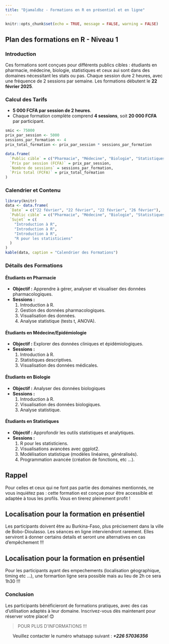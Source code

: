 ```yaml
---
title: "Djamaldbz - Formations en R en présentiel et en ligne"
---
```



```r
knitr::opts_chunk$set(echo = TRUE, message = FALSE, warning = FALSE)
```

## Plan des formations en R - Niveau 1

### Introduction

Ces formations sont conçues pour différents publics cibles : étudiants en pharmacie, médecine, biologie, statistiques et ceux aui sont dans des domaines nécessitant les stats ou pas. Chaque session dure 2 heures, avec une fréquence de 2 sessions par semaine. Les formations débutent le **22 février 2025**.

### Calcul des Tarifs

- **5 000 FCFA par session de 2 heures**.
- Chaque formation complète comprend **4 sessions**, soit **20 000 FCFA** par participant.

```r
smic <- 75000
prix_par_session <- 5000
sessions_par_formation <- 4
prix_total_formation <- prix_par_session * sessions_par_formation

data.frame(
  `Public cible` = c("Pharmacie", "Médecine", "Biologie", "Statistiques"),
  `Prix par session (FCFA)` = prix_par_session,
  `Nombre de sessions` = sessions_par_formation,
  `Prix total (FCFA)` = prix_total_formation
)
```

### Calendrier et Contenu

```r
library(knitr)
data <- data.frame(
  `Date` = c("22 février", "22 février", "22 février", "26 février"),
  `Public cible` = c("Pharmacie", "Médecine", "Biologie", "Statistiques"),
  `Sujet` = c(
    "Introduction à R",
    "Introduction à R",
    "Introduction à R",
    "R pour les statisticiens"
  )
)
kable(data, caption = "Calendrier des Formations")
```

### Détails des Formations

#### Étudiants en Pharmacie

- **Objectif :** Apprendre à gérer, analyser et visualiser des données pharmacologiques.
- **Sessions :**
  1. Introduction à R.
  2. Gestion des données pharmacologiques.
  3. Visualisation des données.
  4. Analyse statistique (tests t, ANOVA).

#### Étudiants en Médecine/Epidémiologie

- **Objectif :** Explorer des données cliniques et épidémiologiques.
- **Sessions :**
  1. Introduction à R.
  2. Statistiques descriptives.
  3. Visualisation des données médicales.


#### Étudiants en Biologie

- **Objectif :** Analyser des données biologiques
- **Sessions :**
  1. Introduction à R.
  2. Visualisation des données biologiques.
  3. Analyse statistique.

#### Étudiants en Statistiques

- **Objectif :** Approfondir les outils statistiques et analytiques.
- **Sessions :**
  1. R pour les statisticiens.
  2. Visualisations avancées avec ggplot2.
  3. Modélisation statistique (modèles linéaires, généralisés).
  5. Programmation avancée (création de fonctions, etc ...).


::: {#Rappel .callout-tip} 
## Rappel

Pour celles et ceux qui ne font pas partie des domaines mentionnés, ne vous inquiétez pas : cette formation est conçue pour être accessible et adaptée à tous les profils. Vous en tirerez pleinement profit !
:::

::: {#Rappel .callout-important} 
## Localisation pour la formation en présentiel

Les participants doivent être au Burkina-Faso, plus précisement dans la ville de Bobo-Dioulasso.
Les séances en ligne interviendront rarement. Elles serviront à donner certains details et seront une alternatives en cas d'empêchement !!!
:::


::: {#Rappel .callout-important} 
## Localisation pour la formation en présentiel

Pour les participants ayant des empechements (localisation géographique, timing etc ...), une formartion ligne sera possible mais au lieu de 2h ce sera 1h30 !!!
:::

### Conclusion

Les participants bénéficieront de formations pratiques, avec des cas d’utilisation adaptés à leur domaine. Inscrivez-vous dès maintenant pour réserver votre place! 😊

> POUR PLUS D'INFORMATIONS !!!

|       Veuillez contacter le numéro whatsapp suivant : ***+226 57036356***


